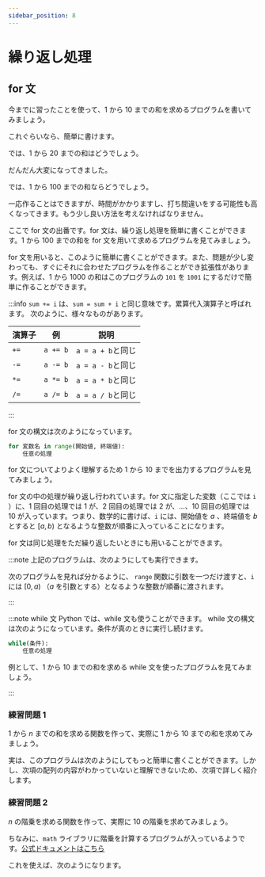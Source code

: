 ```yaml
---
sidebar_position: 8
---
```



# 繰り返し処理

## for 文

今までに習ったことを使って、1 から 10 までの和を求めるプログラムを書いてみましょう。

<ViewSource path="_samples/sum_1to10.ipynb" />

これぐらいなら、簡単に書けます。

では、1 から 20 までの和はどうでしょう。

<ViewSource path="_samples/sum_1to20.ipynb" />

だんだん大変になってきました。

では、1 から 100 までの和ならどうでしょう。

<ViewSource path="_samples/sum_1to100.ipynb" />

一応作ることはできますが、時間がかかりますし、打ち間違いをする可能性も高くなってきます。もう少し良い方法を考えなければなりません。

ここで for 文の出番です。for 文は、繰り返し処理を簡単に書くことができます。1 から 100 までの和を for 文を用いて求めるプログラムを見てみましょう。

<ViewSource path="_samples/for_sum_1to100.ipynb" />

for 文を用いると、このように簡単に書くことができます。また、問題が少し変わっても、すぐにそれに合わせたプログラムを作ることができ拡張性があります。例えば、1 から 1000 の和はこのプログラムの `101` を `1001` にするだけで簡単に作ることができます。

<ViewSource path="_samples/for_sum_1to1000.ipynb" />

:::info
`sum += i` は、`sum = sum + i` と同じ意味です。累算代入演算子と呼ばれます。
次のように、様々なものがあります。

| 演算子 | 例       | 説明              |
| ------ | -------- | ----------------- |
| `+=`   | `a += b` | `a = a + b`と同じ |
| `-=`   | `a -= b` | `a = a - b`と同じ |
| `*=`   | `a *= b` | `a = a * b`と同じ |
| `/=`   | `a /= b` | `a = a / b`と同じ |

:::

for 文の構文は次のようになっています。

```python
for 変数名 in range(開始値, 終端値):
    任意の処理
```

for 文についてよりよく理解するため 1 から 10 までを出力するプログラムを見てみましょう。

<ViewSource path="_samples/for_1to10.ipynb" />

for 文の中の処理が繰り返し行われています。for 文に指定した変数（ここでは `i` ）に、1 回目の処理では 1 が、2 回目の処理では 2 が、…、10 回目の処理では 10 が入っています。つまり、数学的に書けば、`i` には、開始値を $a$ 、終端値を $b$ とすると $[a,b)$ となるような整数が順番に入っていることになります。

for 文は同じ処理をただ繰り返したいときにも用いることができます。

<ViewSource path="_samples/for_hello.ipynb" />

:::note
上記のプログラムは、次のようにしても実行できます。

<ViewSource path="_samples/for_hello2.ipynb" />

次のプログラムを見れば分かるように、 `range` 関数に引数を一つだけ渡すと、`i` には $[0, a)$ （$a$ を引数とする）となるような整数が順番に渡されます。

<ViewSource path="_samples/range.ipynb" />
:::

:::note while 文
Python では、while 文も使うことができます。
while 文の構文は次のようになっています。条件が真のときに実行し続けます。

```python
while(条件):
    任意の処理
```

例として、1 から 10 までの和を求める while 文を使ったプログラムを見てみましょう。

<ViewSource path="_samples/while.ipynb" />

:::

### 練習問題 1

$1$ から $n$ までの和を求める関数を作って、実際に 1 から 10 までの和を求めてみましょう。

<Answer>
<ViewSource path="_samples/upto.ipynb" />

実は、このプログラムは次のようにしてもっと簡単に書くことができます。しかし、次項の配列の内容がわかっていないと理解できないため、次項で詳しく紹介します。

<ViewSource path="_samples/upto_sum.ipynb" />
</Answer>

### 練習問題 2

$n$ の階乗を求める関数を作って、実際に 10 の階乗を求めてみましょう。

<Answer>
<ViewSource path="_samples/factorial.ipynb" />

ちなみに、`math` ライブラリに階乗を計算するプログラムが入っているようです。[公式ドキュメントはこちら](https://docs.python.org/ja/3/library/math.html#math.factorial)

これを使えば、次のようになります。

<ViewSource path="_samples/factorial_lib.ipynb" />
</Answer>
